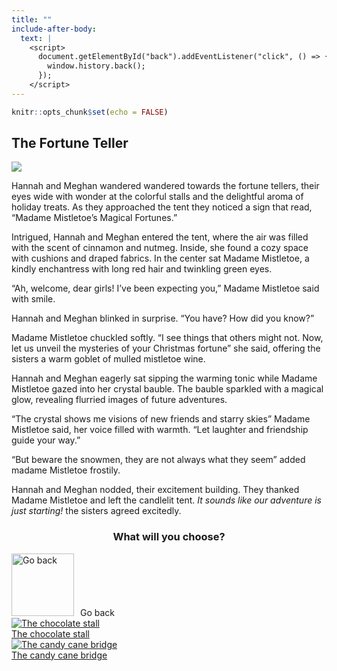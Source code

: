 ```yaml
---
title: ""
include-after-body:
  text: |
    <script>
      document.getElementById("back").addEventListener("click", () => {
        window.history.back();
      });
    </script>
---
```


```r
knitr::opts_chunk$set(echo = FALSE)
```

:::::: {.scenario .column-screen}

:::: {.column-body .scenario-text}

## The Fortune Teller

::::

::: {.column-body .scenario-image}

![](images/madam-mistletoe.png)

:::

:::: {.column-body .scenario-text}

Hannah and Meghan wandered wandered towards the fortune tellers, their eyes wide with wonder at the colorful stalls and the delightful aroma of holiday treats. As they approached the tent they noticed a sign that read, "Madame Mistletoe's Magical Fortunes."

Intrigued, Hannah and Meghan entered the tent, where the air was filled with the scent of cinnamon and nutmeg. Inside, she found a cozy space with cushions and draped fabrics. In the center sat Madame Mistletoe, a kindly enchantress with long red hair and twinkling green eyes.

"Ah, welcome, dear girls! I've been expecting you," Madame Mistletoe said with smile. 

Hannah and Meghan blinked in surprise. "You have? How did you know?"

Madame Mistletoe chuckled softly. "I see things that others might not. Now, let us unveil the mysteries of your Christmas fortune" she said, offering the sisters a warm goblet of mulled mistletoe wine.

Hannah and Meghan eagerly sat sipping the warming tonic while Madame Mistletoe gazed into her crystal bauble. The bauble sparkled with a magical glow, revealing flurried images of future adventures.

"The crystal shows me visions of new friends and starry skies" Madame Mistletoe said, her voice filled with warmth. "Let laughter and friendship guide your way."

"But beware the snowmen, they are not always what they seem" added madame Mistletoe frostily.

Hannah and Meghan nodded, their excitement building. They thanked Madame Mistletoe and left the candlelit tent. _It sounds like our adventure is just starting!_ the sisters agreed excitedly. 

::::

:::: {.column-body .scenario-image}
::: {style="text-align: center;"}
### What will you choose?
:::

  ```{=html}
<div class="container">

  <div id="back">
  <img src="images/back.png" alt="Go back" style="width: 100px; height: 100px; margin-right: 10px;">Go back
  </div>
  
  <div class="options">
  <div class="option">
  <a href="chocolate-stall.html"><img src="images/chocolate-stall.png" alt="The chocolate stall"><div>The chocolate stall</div></a>
  </div>
  
  <div class="option">
  <a href="candy-cane-bridge.html"><img src="images/candy-cane-bridge.png" alt="The candy cane bridge"><div>The candy cane bridge</div></a>
  </div>

  </div>
  ```

::::




::::::
